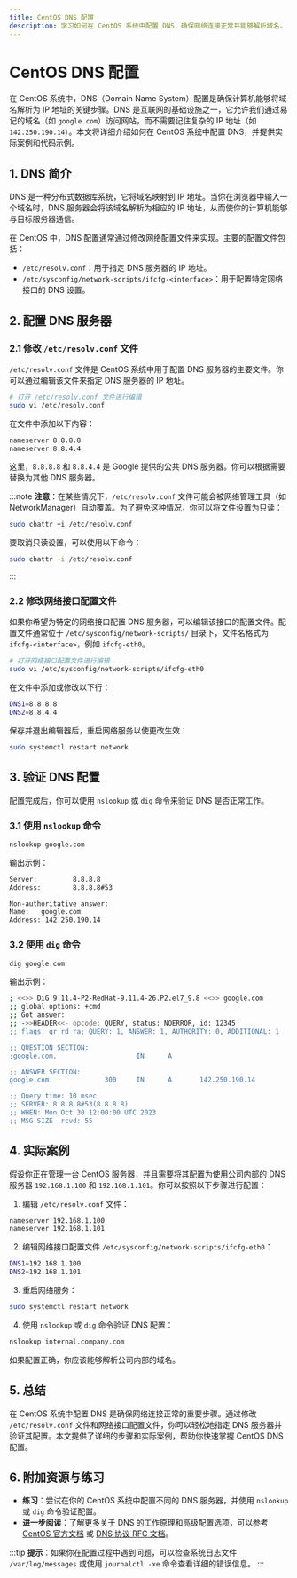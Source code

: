 ```yaml
---
title: CentOS DNS 配置
description: 学习如何在 CentOS 系统中配置 DNS，确保网络连接正常并能够解析域名。
---
```


# CentOS DNS 配置

在 CentOS 系统中，DNS（Domain Name System）配置是确保计算机能够将域名解析为 IP 地址的关键步骤。DNS 是互联网的基础设施之一，它允许我们通过易记的域名（如 `google.com`）访问网站，而不需要记住复杂的 IP 地址（如 `142.250.190.14`）。本文将详细介绍如何在 CentOS 系统中配置 DNS，并提供实际案例和代码示例。

## 1. DNS 简介

DNS 是一种分布式数据库系统，它将域名映射到 IP 地址。当你在浏览器中输入一个域名时，DNS 服务器会将该域名解析为相应的 IP 地址，从而使你的计算机能够与目标服务器通信。

在 CentOS 中，DNS 配置通常通过修改网络配置文件来实现。主要的配置文件包括：

- `/etc/resolv.conf`：用于指定 DNS 服务器的 IP 地址。
- `/etc/sysconfig/network-scripts/ifcfg-<interface>`：用于配置特定网络接口的 DNS 设置。

## 2. 配置 DNS 服务器

### 2.1 修改 `/etc/resolv.conf` 文件

`/etc/resolv.conf` 文件是 CentOS 系统中用于配置 DNS 服务器的主要文件。你可以通过编辑该文件来指定 DNS 服务器的 IP 地址。

```bash
# 打开 /etc/resolv.conf 文件进行编辑
sudo vi /etc/resolv.conf
```

在文件中添加以下内容：

```bash
nameserver 8.8.8.8
nameserver 8.8.4.4
```

这里，`8.8.8.8` 和 `8.8.4.4` 是 Google 提供的公共 DNS 服务器。你可以根据需要替换为其他 DNS 服务器。

:::note
**注意**：在某些情况下，`/etc/resolv.conf` 文件可能会被网络管理工具（如 NetworkManager）自动覆盖。为了避免这种情况，你可以将文件设置为只读：

```bash
sudo chattr +i /etc/resolv.conf
```

要取消只读设置，可以使用以下命令：

```bash
sudo chattr -i /etc/resolv.conf
```
:::

### 2.2 修改网络接口配置文件

如果你希望为特定的网络接口配置 DNS 服务器，可以编辑该接口的配置文件。配置文件通常位于 `/etc/sysconfig/network-scripts/` 目录下，文件名格式为 `ifcfg-<interface>`，例如 `ifcfg-eth0`。

```bash
# 打开网络接口配置文件进行编辑
sudo vi /etc/sysconfig/network-scripts/ifcfg-eth0
```

在文件中添加或修改以下行：

```bash
DNS1=8.8.8.8
DNS2=8.8.4.4
```

保存并退出编辑器后，重启网络服务以使更改生效：

```bash
sudo systemctl restart network
```

## 3. 验证 DNS 配置

配置完成后，你可以使用 `nslookup` 或 `dig` 命令来验证 DNS 是否正常工作。

### 3.1 使用 `nslookup` 命令

```bash
nslookup google.com
```

输出示例：

```bash
Server:         8.8.8.8
Address:        8.8.8.8#53

Non-authoritative answer:
Name:   google.com
Address: 142.250.190.14
```

### 3.2 使用 `dig` 命令

```bash
dig google.com
```

输出示例：

```bash
; <<>> DiG 9.11.4-P2-RedHat-9.11.4-26.P2.el7_9.8 <<>> google.com
;; global options: +cmd
;; Got answer:
;; ->>HEADER<<- opcode: QUERY, status: NOERROR, id: 12345
;; flags: qr rd ra; QUERY: 1, ANSWER: 1, AUTHORITY: 0, ADDITIONAL: 1

;; QUESTION SECTION:
;google.com.                    IN      A

;; ANSWER SECTION:
google.com.             300     IN      A       142.250.190.14

;; Query time: 10 msec
;; SERVER: 8.8.8.8#53(8.8.8.8)
;; WHEN: Mon Oct 30 12:00:00 UTC 2023
;; MSG SIZE  rcvd: 55
```

## 4. 实际案例

假设你正在管理一台 CentOS 服务器，并且需要将其配置为使用公司内部的 DNS 服务器 `192.168.1.100` 和 `192.168.1.101`。你可以按照以下步骤进行配置：

1. 编辑 `/etc/resolv.conf` 文件：

```bash
nameserver 192.168.1.100
nameserver 192.168.1.101
```

2. 编辑网络接口配置文件 `/etc/sysconfig/network-scripts/ifcfg-eth0`：

```bash
DNS1=192.168.1.100
DNS2=192.168.1.101
```

3. 重启网络服务：

```bash
sudo systemctl restart network
```

4. 使用 `nslookup` 或 `dig` 命令验证 DNS 配置：

```bash
nslookup internal.company.com
```

如果配置正确，你应该能够解析公司内部的域名。

## 5. 总结

在 CentOS 系统中配置 DNS 是确保网络连接正常的重要步骤。通过修改 `/etc/resolv.conf` 文件和网络接口配置文件，你可以轻松地指定 DNS 服务器并验证其配置。本文提供了详细的步骤和实际案例，帮助你快速掌握 CentOS DNS 配置。

## 6. 附加资源与练习

- **练习**：尝试在你的 CentOS 系统中配置不同的 DNS 服务器，并使用 `nslookup` 或 `dig` 命令验证配置。
- **进一步阅读**：了解更多关于 DNS 的工作原理和高级配置选项，可以参考 [CentOS 官方文档](https://www.centos.org/docs/) 或 [DNS 协议 RFC 文档](https://tools.ietf.org/html/rfc1035)。

:::tip
**提示**：如果你在配置过程中遇到问题，可以检查系统日志文件 `/var/log/messages` 或使用 `journalctl -xe` 命令查看详细的错误信息。
:::
